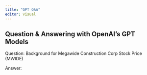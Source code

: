 ```yaml
---
title: "GPT Q&A"
editor: visual
---
```


## Question & Answering with OpenAI's GPT Models

Question: Background for Megawide Construction Corp Stock Price (MWIDE)

Answer:
